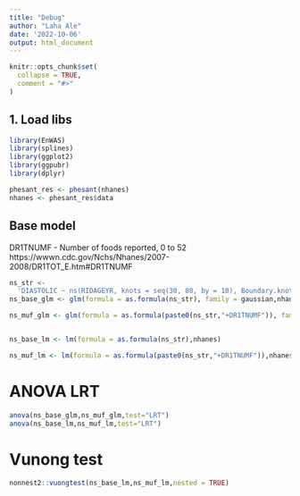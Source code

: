 ```yaml
---
title: "Debug"
author: "Laha Ale"
date: '2022-10-06'
output: html_document
---
```


```r
knitr::opts_chunk$set(
  collapse = TRUE,
  comment = "#>"
)
```
## 1. Load libs

```r
library(EnWAS)
library(splines)
library(ggplot2)
library(ggpubr)
library(dplyr)
```
```r
phesant_res <- phesant(nhanes)
nhanes <- phesant_res$data
```
## Base model
DR1TNUMF - Number of foods reported, 0 to 52
https://wwwn.cdc.gov/Nchs/Nhanes/2007-2008/DR1TOT_E.htm#DR1TNUMF
```r
ns_str <-
  'DIASTOLIC ~ ns(RIDAGEYR, knots = seq(30, 80, by = 10), Boundary.knots=c(20,90)) * RIAGENDR + ns(BMXBMI,knots = c(seq(15, 45, by = 5),seq(45,65,by=10)),Boundary.knots=c(10,85)) + RIDRETH1'
ns_base_glm <- glm(formula = as.formula(ns_str), family = gaussian,nhanes)

ns_muf_glm <- glm(formula = as.formula(paste0(ns_str,"+DR1TNUMF")), family = gaussian,nhanes)


ns_base_lm <- lm(formula = as.formula(ns_str),nhanes)

ns_muf_lm <- lm(formula = as.formula(paste0(ns_str,"+DR1TNUMF")),nhanes)
```
# ANOVA LRT
```r
anova(ns_base_glm,ns_muf_glm,test="LRT")
anova(ns_base_lm,ns_muf_lm,test="LRT")

```



# Vunong test

```r
nonnest2::vuongtest(ns_base_lm,ns_muf_lm,nested = TRUE)
```
